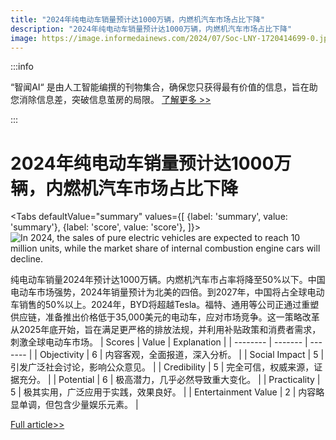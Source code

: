 ```yaml
---
title: "2024年纯电动车销量预计达1000万辆，内燃机汽车市场占比下降"
description: "2024年纯电动车销量预计达1000万辆，内燃机汽车市场占比下降"
image: https://image.informedainews.com/2024/07/Soc-LNY-1720414699-0.jpg
---
```



:::info

“智闻AI“ 是由人工智能编撰的刊物集合，确保您只获得最有价值的信息，旨在助您消除信息差，突破信息茧房的局限。  [了解更多 >>](/)

:::

# 2024年纯电动车销量预计达1000万辆，内燃机汽车市场占比下降


<Tabs
	defaultValue="summary"
	values={[
	{label: 'summary', value: 'summary'},
	{label: 'score', value: 'score'},
]}>
<TabItem value="summary">
<img
  src="https://image.informedainews.com/2024/07/Soc-LNY-1720414699-0.jpg"
  alt="In 2024, the sales of pure electric vehicles are expected to reach 10 million units, while the market share of internal combustion engine cars will decline."
/>



纯电动车销量2024年预计达1000万辆。内燃机汽车市占率将降至50%以下。中国电动车市场强势，2024年销量预计为北美的四倍。到2027年，中国将占全球电动车销售的50%以上。2024年，BYD将超越Tesla。福特、通用等公司正通过重塑供应链，准备推出价格低于35,000美元的电动车，应对市场竞争。这一策略改革从2025年底开始，旨在满足更严格的排放法规，并利用补贴政策和消费者需求，刺激全球电动车市场。
</TabItem>
<TabItem value="score">
	| Scores     | Value   | Explanation |
	| -------- | ------- | ------- |
	| Objectivity  | 6    | 内容客观，全面报道，深入分析。    |
	| Social Impact | 5     | 引发广泛社会讨论，影响公众意见。    |
	| Credibility    | 5    | 完全可信，权威来源，证据充分。    |
	| Potential    | 6    | 极高潜力，几乎必然导致重大变化。    |
	| Practicality    | 5    | 极其实用，广泛应用于实践，效果良好。    |
	| Entertainment Value    | 2    | 内容略显单调，但包含少量娱乐元素。    |
</TabItem>
</Tabs>

[Full article>>](https://www.cnbeta.com.tw/articles/tech/1437363.htm)
